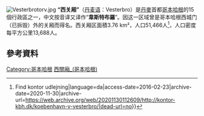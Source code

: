 [[Image:Vesterbrotorv.jpg|thumb]]
'''“西关厢”'''（[[丹麦语|丹麦语]]：Vesterbro）是[[丹麥|丹麥]]首都[[哥本哈根|哥本哈根]]的15個行政區之一，中文按音译又译作“'''韋斯特布羅'''”。因这一区域曾是哥本哈根西城门（已拆毁）外的关厢而得名。西关厢区面積3.76 km²，人口51,466人<ref name="Københavns Kommune">{{cite web|url=http://kontor-kbh.dk/koebenhavn-v-vesterbro/|title=Kontorudlejning i København V {{!}} Find kontor udlejning|language=da|access-date=2016-02-23|archive-date=2020-11-30|archive-url=https://web.archive.org/web/20201130112609/http://kontor-kbh.dk/koebenhavn-v-vesterbro/|dead-url=no}}</ref>，人口密度每平方公里13,688人。

== 參考資料 ==
{{Reflist}}
{{commons cat|Vesterbro, Copenhagen}}
{{coord|55|40|02|N|12|33|18|E|region:DK_source:kolossus-nlwiki|display=title}}

[[Category:哥本哈根|Category:哥本哈根]]
[[Category:西關廂_(哥本哈根)|]]